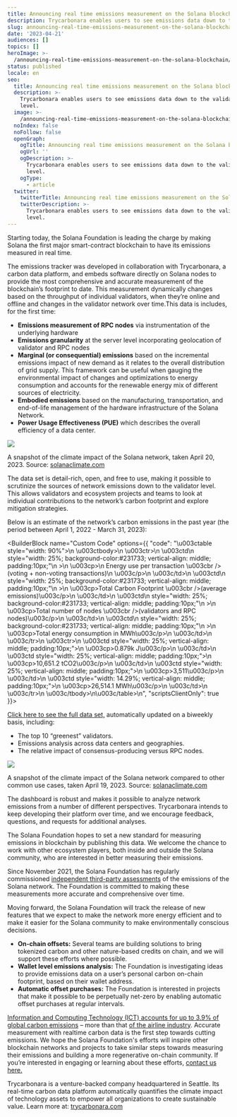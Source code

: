 ```yaml
---
title: Announcing real time emissions measurement on the Solana blockchain
description: Trycarbonara enables users to see emissions data down to the validator level.
slug: announcing-real-time-emissions-measurement-on-the-solana-blockchain
date: '2023-04-21'
audiences: []
topics: []
heroImage: >-
  /announcing-real-time-emissions-measurement-on-the-solana-blockchain/03b17b5641bd473ba1997be1066a94de.jpg
status: published
locale: en
seo:
  title: Announcing real time emissions measurement on the Solana blockchain
  description: >-
    Trycarbonara enables users to see emissions data down to the validator
    level.
  image: >-
    /announcing-real-time-emissions-measurement-on-the-solana-blockchain/03b17b5641bd473ba1997be1066a94de.jpg
  noIndex: false
  noFollow: false
  openGraph:
    ogTitle: Announcing real time emissions measurement on the Solana blockchain
    ogUrl: ''
    ogDescription: >-
      Trycarbonara enables users to see emissions data down to the validator
      level.
    ogType:
      - article
  twitter:
    twitterTitle: Announcing real time emissions measurement on the Solana blockchain
    twitterDescription: >-
      Trycarbonara enables users to see emissions data down to the validator
      level.
---
```


Starting today, the Solana Foundation is leading the charge by making Solana the first major smart-contract blockchain to have its emissions measured in real time.

The emissions tracker was developed in collaboration with Trycarbonara, a carbon data platform, and embeds software directly on Solana nodes to provide the most comprehensive and accurate measurement of the blockchain’s footprint to date. This measurement dynamically changes based on the throughput of individual validators, when they’re online and offline and changes in the validator network over time.This data is includes, for the first time:

-   **Emissions measurement of RPC nodes** via instrumentation of the underlying hardware
-   **Emissions granularity** at the server level incorporating geolocation of validator and RPC nodes
-   **Marginal (or consequential) emissions** based on the incremental emissions impact of new demand as it relates to the overall distribution of grid supply. This framework can be useful when gauging the environmental impact of changes and optimizations to energy consumption and accounts for the renewable energy mix of different sources of electricity.
-   **Embodied emissions** based on the manufacturing, transportation, and end-of-life management of the hardware infrastructure of the Solana Network.
-   **Power Usage Effectiveness (PUE)** which describes the overall efficiency of a data center.

![](/announcing-real-time-emissions-measurement-on-the-solana-blockchain/image-1.jpg)

A snapshot of the climate impact of the Solana network, taken April 20, 2023. Source: [solanaclimate.com](https://solanaclimate.com/?ref=solana.ghost.io)

The data set is detail-rich, open, and free to use, making it possible to scrutinize the sources of network emissions down to the validator level. This allows validators and ecosystem projects and teams to look at individual contributions to the network’s carbon footprint and explore mitigation strategies.

Below is an estimate of the network’s carbon emissions in the past year (the period between April 1, 2022 - March 31, 2023):

<BuilderBlock name="Custom Code" options={{
  "code": "\u003ctable style=\"width: 90%\">\n  \u003ctbody>\n    \u003ctr>\n      \u003ctd\n        style=\"width: 25%; background-color:#231733; vertical-align: middle; padding:10px;\"\n      >\n        \u003cp>\n          Energy use per transaction \u003cbr />(voting + non-voting transactions)\n        \u003c/p>\n      \u003c/td>\n      \u003ctd\n        style=\"width: 25%; background-color:#231733; vertical-align: middle; padding:10px;\"\n      >\n        \u003cp>Total Carbon Footprint \u003cbr />(average emissions)\u003c/p>\n      \u003c/td>\n      \u003ctd\n        style=\"width: 25%; background-color:#231733; vertical-align: middle; padding:10px;\"\n      >\n        \u003cp>Total number of nodes \u003cbr />(validators and RPC nodes)\u003c/p>\n      \u003c/td>\n      \u003ctd\n        style=\"width: 25%; background-color:#231733; vertical-align: middle; padding:10px;\"\n      >\n        \u003cp>Total energy consumption in MWh\u003c/p>\n      \u003c/td>\n    \u003c/tr>\n    \u003ctr>\n      \u003ctd style=\"width: 25%; vertical-align: middle; padding:10px;\">\n        \u003cp>0.879k J\u003c/p>\n      \u003c/td>\n      \u003ctd style=\"width: 25%; vertical-align: middle; padding:10px;\">\n        \u003cp>10,651.2 tCO2\u003c/p>\n      \u003c/td>\n      \u003ctd style=\"width: 25%; vertical-align: middle; padding:10px;\">\n        \u003cp>3,511\u003c/p>\n      \u003c/td>\n      \u003ctd style=\"width: 14.29%; vertical-align: middle; padding:10px;\">\n        \u003cp>26,514.1 MWh\u003c/p>\n      \u003c/td>\n    \u003c/tr>\n  \u003c/tbody>\n\u003c/table>\n",
  "scriptsClientOnly": true
}}>

</BuilderBlock>

[Click here to see the full data set,](https://solanaclimate.com/?ref=solana.ghost.io) automatically updated on a biweekly basis, including:

-   The top 10 “greenest” validators.
-   Emissions analysis across data centers and geographies.
-   The relative impact of consensus-producing versus RPC nodes.

![](/announcing-real-time-emissions-measurement-on-the-solana-blockchain/image-2.png)

A snapshot of the climate impact of the Solana network compared to other common use cases, taken April 19, 2023. Source: [solanaclimate.com](https://solanaclimate.com/?ref=solana.ghost.io)

The dashboard is robust and makes it possible to analyze network emissions from a number of different perspectives. Trycarbonara intends to keep developing their platform over time, and we encourage feedback, questions, and requests for additional analyses.

The Solana Foundation hopes to set a new standard for measuring emissions in blockchain by publishing this data. We welcome the chance to work with other ecosystem players, both inside and outside the Solana community, who are interested in better measuring their emissions.

Since November 2021, the Solana Foundation has regularly commissioned [independent third-party assessments](https://solana.com/news/solanas-energy-use-report-september-2022?ref=solana.ghost.io) of the emissions of the Solana network. The Foundation is committed to making these measurements more accurate and comprehensive over time.

Moving forward, the Solana Foundation will track the release of new features that we expect to make the network more energy efficient and to make it easier for the Solana community to make environmentally conscious decisions.

-   **On-chain offsets:** Several teams are building solutions to bring tokenized carbon and other nature-based credits on chain, and we will support these efforts where possible.
-   **Wallet level emissions analysis:** The Foundation is investigating ideas to provide emissions data on a user’s personal carbon on-chain footprint, based on their wallet address.
-   **Automatic offset purchases:** The Foundation is interested in projects that make it possible to be perpetually net-zero by enabling automatic offset purchases at regular intervals.  

[Information and Computing Technology (ICT) accounts for up to 3.9% of global carbon emissions](https://www.sciencedirect.com/science/article/pii/S2666389921001884?ref=solana.ghost.io) – more than that [of the airline industry](https://www.weforum.org/agenda/2022/12/aviation-net-zero-emissions/?ref=solana.ghost.io#:~:text=For%20many%20of%20us%2C%20the,aircraft%20powered%20by%20jet%20gasoline.). Accurate measurement with realtime carbon data is the first step towards cutting emissions. We hope the Solana Foundation's efforts will inspire other blockchain networks and projects to take similar steps towards measuring their emissions and building a more regenerative on-chain community. If you’re interested in engaging or learning about these efforts, [contact us here.](mailto:climate@solana.org)

Trycarbonara is a venture-backed company headquartered in Seattle. Its real-time carbon data platform automatically quantifies the climate impact of technology assets to empower all organizations to create sustainable value. Learn more at: [trycarbonara.com](https://trycarbonara.com/?ref=solana.ghost.io)
